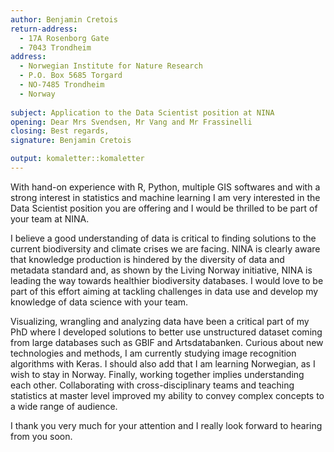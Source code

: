 ```yaml
---
author: Benjamin Cretois
return-address: 
  - 17A Rosenborg Gate
  - 7043 Trondheim
address:
  - Norwegian Institute for Nature Research
  - P.O. Box 5685 Torgard
  - NO-7485 Trondheim
  - Norway
  
subject: Application to the Data Scientist position at NINA
opening: Dear Mrs Svendsen, Mr Vang and Mr Frassinelli
closing: Best regards,
signature: Benjamin Cretois

output: komaletter::komaletter
---
```


With hand-on experience with R, Python, multiple GIS softwares and with a strong interest in statistics and machine learning I am very interested in the Data Scientist position you are offering and I would be thrilled to be part of your team at NINA.

I believe a good understanding of data is critical to finding solutions to the current biodiversity and climate crises we are facing. NINA is clearly aware that knowledge production is hindered by the diversity of data and metadata standard and, as shown by the Living Norway initiative, NINA is leading the way towards healthier biodiversity databases. I would love to be part of this effort aiming at tackling challenges in data use and develop my knowledge of data science with your team.

Visualizing, wrangling and analyzing data have been a critical part of my PhD where I developed solutions to better use unstructured dataset coming from large databases such as GBIF and Artsdatabanken. Curious about new technologies and methods, I am currently studying image recognition algorithms with Keras. I should also add that I am learning Norwegian, as I wish to stay in Norway.
Finally, working together implies understanding each other. Collaborating with cross-disciplinary teams and teaching statistics at master level improved my ability to convey complex concepts to a wide range of audience. 

I thank you very much for your attention and I really look forward to hearing from you soon.


